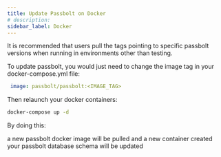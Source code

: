 ```yaml
---
title: Update Passbolt on Docker
# description:
sidebar_label: Docker
---
```



<DockerWarning />
<SystemRequirements />

It is recommended that users pull the tags pointing to specific passbolt versions when running in environments other than testing.

To update passbolt, you would just need to change the image tag in your docker-compose.yml file:

```yaml
 image: passbolt/passbolt:<IMAGE_TAG>
``` 
Then relaunch your docker containers:

```bash
docker-compose up -d
```
By doing this:

a new passbolt docker image will be pulled and a new container created
your passbolt database schema will be updated
